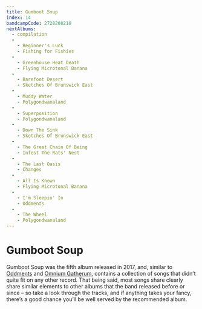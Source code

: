 ```yaml
---
title: Gumboot Soup
index: 14
bandcampCode: 2728208210
nextAlbums:
  - compilation
  -
    - Beginner's Luck
    - Fishing for Fishies
  -
    - Greenhouse Heat Death
    - Flying Microtonal Banana
  -
    - Barefoot Desert
    - Sketches Of Brunswick East
  -
    - Muddy Water
    - Polygondwanaland
  -
    - Superposition
    - Polygondwanaland
  -
    - Down The Sink
    - Sketches Of Brunswick East
  -
    - The Great Chain Of Being
    - Infest The Rats' Nest
  -
    - The Last Oasis
    - Changes
  -
    - All Is Known
    - Flying Microtonal Banana
  -
    - I'm Sleepin' In
    - Oddments
  -
    - The Wheel
    - Polygondwanaland
---
```


# Gumboot Soup

Gumboot Soup was the fifth album released in 2017, and, similar to [Oddments](/albums/oddments) and [Omnium Gatherum](/albums/omnium-gatherum), contains a collection of songs that didn’t quite fit on any other record. That being said, most songs share clearly share similar elements to other albums that the band released before or since – so take a look through the tracks, and if anything takes your fancy, there’s a good chance you’ll be well served by the recommended album.

